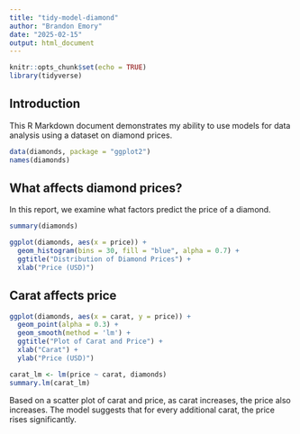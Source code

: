 ```yaml
---
title: "tidy-model-diamond"
author: "Brandon Emory"
date: "2025-02-15"
output: html_document
---
```


```r
knitr::opts_chunk$set(echo = TRUE)
library(tidyverse)
```  

## Introduction  
This R Markdown document demonstrates my ability to use models for data analysis using a dataset on diamond prices.

```r
data(diamonds, package = "ggplot2")
names(diamonds)
```

## What affects diamond prices?  
In this report, we examine what factors predict the price of a diamond.

```r
summary(diamonds)

ggplot(diamonds, aes(x = price)) +
  geom_histogram(bins = 30, fill = "blue", alpha = 0.7) +
  ggtitle("Distribution of Diamond Prices") +
  xlab("Price (USD)")
```

## Carat affects price  

```r
ggplot(diamonds, aes(x = carat, y = price)) +
  geom_point(alpha = 0.3) +
  geom_smooth(method = 'lm') +
  ggtitle("Plot of Carat and Price") +
  xlab("Carat") +
  ylab("Price (USD)")

carat_lm <- lm(price ~ carat, diamonds)
summary.lm(carat_lm)
```

Based on a scatter plot of carat and price, as carat increases, the price also increases. The model suggests that for every additional carat, the price rises significantly.





